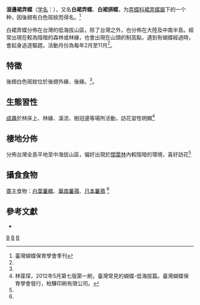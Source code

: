 {{NoteTA
|G1=Butterfly
}}
{{Speciesbox
| taxon = Tagiades cohaerens
| image = Tagiades cohaerens.jpg
| image_caption = 白裙弄蝶
| image2 = Tagiades cohaerens 20140914.jpg
| image2_caption = 背面
| binomial_authority = Mabille, 1914
}}

'''滾邊裙弄蝶'''（[[学名|学名]]：{{lang|la|'''''Tagiades cohaerens'''''}}），又名'''白裙弄蝶'''、'''白裙挵蝶'''，为[[弄蝶科|弄蝶科]][[裙弄蝶屬|裙弄蝶屬]]下的一个种，因後翅有白色斑紋而得名。<ref name="臺灣蝴蝶保育學會季刊">臺灣蝴蝶保育學會季刊</ref>

白裙弄蝶分佈在台灣的低海拔山區，除了台灣之外，也分佈在大陸及中南半島。經常出現在較為陰暗的森林或林緣，也會出現在山頭的制高點，遇到有蝴蝶經過時，會起身追逐驅趕。活動月份為每年2月至11月<ref name="臺灣蝴蝶保育學會季刊"/>。

==特徵==
後翅白色斑紋位於後翅外緣、後緣。<ref name="臺灣蝴蝶保育學會季刊"/>。

==生態習性==
[[成蟲|成蟲]]於林床上、林緣、溪流、樹冠邊等場所活動，訪花習性明顯<ref name="林葆琛，2012年5月第七版第一刷，臺灣常見的蝴蝶-低海拔篇。臺灣蝴蝶保育學會發行，柏驊印刷有限公司。">林葆琛，2012年5月第七版第一刷，臺灣常見的蝴蝶-低海拔篇。臺灣蝴蝶保育學會發行，柏驊印刷有限公司。</ref>

==棲地分佈==
分佈台灣全島平地至中海拔山區，偏好出現於[[闊葉林|闊葉林]]內較陰暗的環境，喜好訪花<ref name="林葆琛，2012年5月第七版第一刷，臺灣常見的蝴蝶-低海拔篇。臺灣蝴蝶保育學會發行，柏驊印刷有限公司。"/>

==攝食食物==
[[寄主|寄主]]食物：[[白葉薯榔|白葉薯榔]]、[[華南薯蕷|華南薯蕷]]、[[日本薯蕷|日本薯蕷]] <ref name="林葆琛，2012年5月第七版第一刷，臺灣常見的蝴蝶-低海拔篇。臺灣蝴蝶保育學會發行，柏驊印刷有限公司。"/>

==參考文獻==
{{reflist}}
* {{TaiBNET| zh=滾邊裙弄蝶 | id=345506 | binomial=Tagiades cohaerens | authority=Mabille, 1914 | var= | accessdate=2013-01-24}}
{{Taxonbar}}
[[Category:花弄蝶亞科|B]]
[[Category:臺灣蝴蝶|B]]
[[Category:_1914年描述的昆虫|B]]
